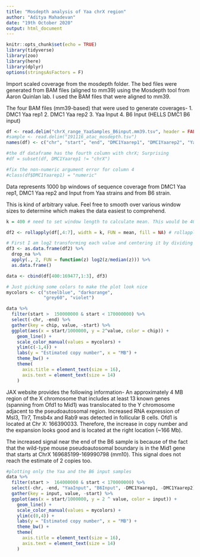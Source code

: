 ```yaml
---
title: "Mosdepth analysis of Yaa chrX region"
author: "Aditya Mahadevan"
date: "19th October 2020"
output: html_document
---
```


```r
knitr::opts_chunk$set(echo = TRUE)
library(tidyverse)
library(zoo)
library(here)
library(dplyr)
options(stringsAsFactors = F)
```

Import scaled coverage from the mosdepth folder. The bed files were generated from BAM files (aligned to mm39) using the Mosdepth tool from Aaron Quinlan lab. I used the BAM files that were aligned to mm39. 

The four BAM files (mm39-based) that were used to generate coverages-
1. DMC1 Yaa rep1
2. DMC1 Yaa rep2
3. Yaa Input
4. B6 Input (HELLS DMC1 B6 input)

```r
df <- read.delim("chrX_range_YaaSamples_B6input.mm39.tsv", header = FALSE)
#sample <- read.delim("191116_atac_mosdepth.tsv")
names(df) <- c("chr", "start", "end", "DMC1Yaarep1", "DMC1Yaarep2", "YaaInput" , "B6Input")

#the df dataframe has the fourth column with chrX; Surprising
#df = subset(df, DMC1Yaarep1 != "chrX")

#fix the non-numeric argument error for column 4
#class(df$DMC1Yaarep1) = "numeric"
```

Data represents 1000 bp windows of sequence coverage from DMC1 Yaa rep1, DMC1 Yaa rep2 and Input from Yaa strains and from B6 strain. 

This is kind of arbitrary value. Feel free to smooth over various window sizes to determine which makes the data easiest to comprehend.

```r
k = 400 # need to set window length to calculate mean. This would be 400 windows of 1000 bp

df2 <- rollapply(df[,4:7], width = k, FUN = mean, fill = NA) # rollapply is a R command from package zoo

# First I am log2 transforming each value and centering it by dividing by the median value
df3 <- as.data.frame(df2) %>%
  drop_na %>%
  apply(., 2, FUN = function(z) log2(z/median(z))) %>%
  as.data.frame()

data <- cbind(df[400:169477,1:3], df3)
```

```r
# Just picking some colors to make the plot look nice
mycolors <- c("steelblue", "darkorange",
              "grey60", "violet")

data %>%
  filter(start >  150000000 & start < 170000000) %>%
  select(-chr, -end) %>%
  gather(key = chip, value, -start) %>%
  ggplot(aes(x = start/1000000, y = 2^value, color = chip)) +
    geom_line() +
    scale_color_manual(values = mycolors) +
    ylim(c(-1,4)) +
    labs(y = "Estimated copy number", x = "MB") +
    theme_bw() +
    theme(
      axis.title = element_text(size = 16),
      axis.text = element_text(size = 14)
    )

```


JAX website provides the following information- An approximately 4 MB region of the X chromosome that includes at least 13 known genes (spanning from Ofd1 to Mid1) was translocated to the Y chromosome adjacent to the pseudoautosomal region. Increased RNA expression of Msl3, Tlr7, Tmsb4x and Rab9 was detected in follicular B cells. Ofd1 is located at Chr X: 166390033. Therefore, the increase in copy number and the expansion looks good and is located at the right location (~166 Mb). 

The increased signal near the end of the B6 sample is because of the fact that the wild-type mouse pseudoautosomal boundary is in the Mid1 gene that starts at ChrX 169685199-169990798 (mm10). This signal does not reach the estimate of 2 copies too. 

```r
#plotting only the Yaa and the B6 input samples
data %>%
  filter(start >  164000000 & start < 170000000) %>%
  select(-chr, -end, "YaaInput", "B6Input", -DMC1Yaarep1, -DMC1Yaarep2) %>%
  gather(key = input, value, -start) %>%
  ggplot(aes(x = start/1000000, y = 2 ^ value, color = input)) +
    geom_line() +
    scale_color_manual(values = mycolors) +
    ylim(c(0,4)) +
    labs(y = "Estimated copy number", x = "MB") +
    theme_bw() +
    theme(
      axis.title = element_text(size = 16),
      axis.text = element_text(size = 14)
    )
```

